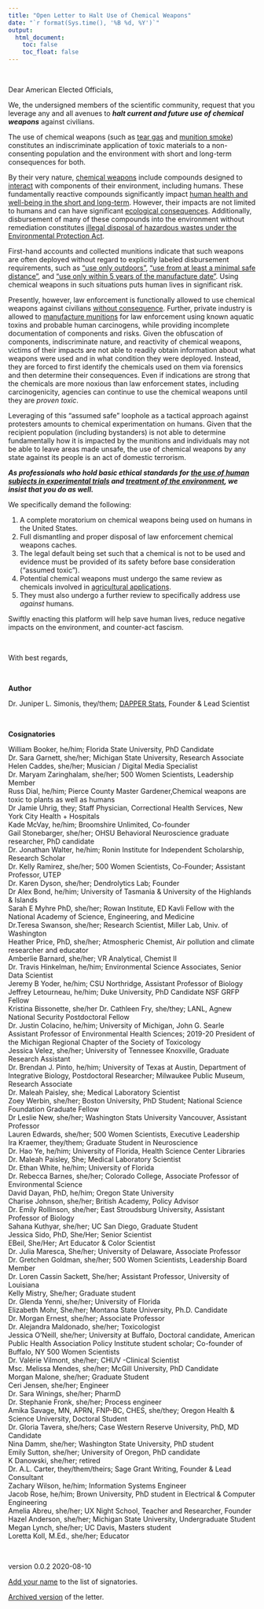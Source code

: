```yaml
---
title: "Open Letter to Halt Use of Chemical Weapons"
date: "`r format(Sys.time(), '%B %d, %Y')`"
output:
  html_document:
    toc: false
    toc_float: false
---
```


<br>

Dear American Elected Officials,

We, the undersigned members of the scientific community, request that you leverage any and all avenues to ***halt current and future use of chemical weapons*** against civilians.

The use of chemical weapons (such as [tear gas](https://en.wikipedia.org/wiki/Tear_gas) and [munition smoke](https://en.wikipedia.org/wiki/Hexachloroethane)) constitutes an indiscriminate application of toxic materials to a non-consenting population and the environment with short and long-term consequences for both. 

By their very nature, [chemical weapons](https://en.wikipedia.org/wiki/Chemical_weapon) include compounds designed to [interact](https://en.wikipedia.org/wiki/Chemical_reaction) with components of their environment, including humans.
These fundamentally reactive compounds significantly impact [human health and well-being in the short and long-term](https://www.dontshootpdx.org/riot-control-agents-report/).
However, their impacts are not limited to humans and can have significant [ecological consequences](https://www.cbc.ca/radio/asithappens/how-norwegian-trees-tell-the-story-of-a-cloaked-nazi-war-ship-1.4616295).
Additionally, disbursement of many of these compounds into the environment without remediation constitutes [illegal disposal of hazardous wastes under the Environmental Protection Act](https://www.epa.gov/hw/learn-basics-hazardous-waste).


First-hand accounts and collected munitions indicate that such weapons are often deployed without regard to explicitly labeled disbursement requirements, such as ["use only outdoors"](https://www.oregonlive.com/crime/2020/07/downtown-jail-inmates-hitting-panic-buttons-due-to-tear-gas-wafting-into-cells-lawyers-say.html), ["use from at least a minimal safe distance"](https://www.cosmopolitan.com/politics/a33450374/black-lives-matter-protests-portland-oregon-stormtroopers-federal-agents/), and ["use only within 5 years of the manufacture date"](https://www.portlandmercury.com/blogtown/2020/08/04/28698841/protesters-and-lawmakers-are-concerned-about-the-effects-of-expired-tear-gas).
Using chemical weapons in such situations puts human lives in significant risk.

Presently, however, law enforcement is functionally allowed to use chemical weapons against civilians [without consequence](https://www.kptv.com/news/study-tracks-use-of-tear-gas-as-portland-nears-70-days-of-protests/article_963a57c6-d6a8-11ea-93b6-df94059985fc.html).
Further, private industry is allowed to [manufacture munitions](https://www.defense-technology.com/product/maximum-smoke-hc-large-style-canister/) for law enforcement using known aquatic toxins and probable human carcinogens, while providing incomplete documentation of components and risks.
Given the obfuscation of components, indiscriminate nature, and reactivity of chemical weapons, victims of their impacts are not able to readily obtain information about what weapons were used and in what condition they were deployed.
Instead, they are forced to first identify the chemicals used on them via forensics and then determine their consequences.
Even if indications are strong that the chemicals are more noxious than law enforcement states, including carcinogenicity, agencies can continue to use the chemical weapons until they are *proven toxic*.

Leveraging of this "assumed safe" loophole as a tactical approach against protesters amounts to chemical experimentation on humans.
Given that the recipient population (including bystanders) is not able to determine fundamentally how it is impacted by the munitions and individuals may not be able to leave areas made unsafe, the use of chemical weapons by any state against its people is an act of domestic terrorism. 

***As professionals who hold basic ethical standards for [the use of human subjects in experimental trials](https://www.fda.gov/patients/clinical-trials-what-patients-need-know/informed-consent-clinical-trials) and [treatment of the environment](https://www.epa.gov/node/127431_), we insist that you do as well.***

We specifically demand the following:

1. A complete moratorium on chemical weapons being used on humans in the United States. 
2. Full dismantling and proper disposal of law enforcement chemical weapons caches.
3. The legal default being set such that a chemical is not to be used and evidence must be provided of its safety before base consideration ("assumed toxic").
4. Potential chemical weapons must undergo the same review as chemicals involved in [agricultural applications](https://www.fda.gov/food/chemicals-metals-pesticides-food/chemicals).
5. They must also undergo a further review to specifically address use *against* humans.

Swiftly enacting this platform will help save human lives, reduce negative impacts on the environment, and counter-act fascism.

<br>

With best regards,

<br>

**Author**

Dr. Juniper L. Simonis, they/them; [DAPPER Stats](https://www.dapperstats.com), Founder & Lead Scientist

<br>

**Cosignatories**

William Booker, he/him; Florida State University, PhD Candidate  
Dr. Sara Garnett, she/her; Michigan State University, Research Associate  
Helen Caddes, she/her; Musician / Digital Media Specialist  
Dr. Maryam Zaringhalam, she/her; 500 Women Scientists, Leadership Member  
Russ Dial, he/him; Pierce County Master Gardener,Chemical weapons are toxic to plants as well as humans  
Dr Jamie Uhrig, they; Staff Physician, Correctional Health Services, New York City Health + Hospitals  
Kade McVay, he/him; Broomshire Unlimited, Co-founder  
Gail Stonebarger, she/her; OHSU Behavioral Neuroscience graduate researcher, PhD candidate  
Dr. Jonathan Walter, he/him; Ronin Institute for Independent Scholarship, Research Scholar  
Dr. Kelly Ramirez, she/her; 500 Women Scientists, Co-Founder; Assistant Professor, UTEP  
Dr. Karen Dyson, she/her; Dendrolytics Lab; Founder  
Dr Alex Bond, he/him; University of Tasmania & University of the Highlands & Islands  
Sarah E Myhre PhD, she/her; Rowan Institute, ED	Kavli Fellow with the National Academy of Science, Engineering, and Medicine  
Dr.Teresa Swanson, she/her; Research Scientist, Miller Lab, Univ. of Washington  
Heather Price, PhD, she/her; Atmospheric Chemist, Air pollution and climate researcher and educator  
Amberlie Barnard, she/her; VR Analytical, Chemist II  
Dr. Travis Hinkelman, he/him; Environmental Science Associates, Senior Data Scientist  
Jeremy B Yoder, he/him; CSU Northridge, Assistant Professor of Biology  
Jeffrey Letourneau, he/him; Duke University, PhD Candidate	NSF GRFP Fellow  
Kristina Bissonette, she/her
Dr. Cathleen Fry, she/they; LANL, Agnew National Security Postdoctoral Fellow  
Dr. Justin Colacino, he/him; University of Michigan, John G. Searle Assistant Professor of Environmental Health Sciences; 2019-20 President of the Michigan Regional Chapter of the Society of Toxicology  
Jessica Velez, she/her; University of Tennessee Knoxville, Graduate Research Assistant	
Dr. Brendan J. Pinto, he/him; University of Texas at Austin, Department of Integrative Biology, Postdoctoral Researcher; Milwaukee Public Museum, Research Associate  
Dr. Maleah Paisley, she; Medical Laboratory Scientist  
Zoey Werbin, she/her; Boston University, PhD Student; National Science Foundation Graduate Fellow  
Dr Leslie New, she/her; Washington Stats University Vancouver, Assistant Professor  
Lauren Edwards, she/her; 500 Women Scientists, Executive Leadership	 
Ira Kraemer, they/them; Graduate Student in Neuroscience  
Dr. Hao Ye, he/him; University of Florida, Health Science Center Libraries   
Dr. Maleah Paisley, She; Medical Laboratory Scientist   
Dr. Ethan White, he/him; University of Florida  
Dr. Rebecca Barnes, she/her; Colorado College, Associate Professor of Environmental Science  
David Dayan, PhD, he/him; Oregon State University  
Charise Johnson, she/her; British Academy, Policy Advisor  
Dr. Emily Rollinson, she/her; East Stroudsburg University, Assistant Professor of Biology  
Sahana Kuthyar, she/her; UC San Diego, Graduate Student  
Jessica Sido, PhD, She/Her; Senior Scientist   
EBeil, She/Her; Art Educator & Color Scientist   
Dr. Julia Maresca, She/her; University of Delaware, Associate Professor   
Dr. Gretchen Goldman, she/her; 500 Women Scientists, Leadership Board Member  
Dr. Loren Cassin Sackett, She/her; Assistant Professor, University of Louisiana  
Kelly Mistry, She/her; Graduate student  
Dr. Glenda Yenni, she/her; University of Florida  
Elizabeth Mohr, She/her; Montana State University, Ph.D. Candidate  
Dr. Morgan Ernest, she/her; Associate Professor  
Dr. Alejandra Maldonado, she/her; Toxicologist  
Jessica O’Neill, she/her; University at Buffalo, Doctoral candidate, American Public Health Association Policy Institute student scholar; Co-founder of Buffalo, NY 500 Women Scientists  
Dr. Valérie Vilmont, she/her; CHUV -Clinical Scientist  
Msc. Melissa Mendes, she/her; McGill University, PhD Candidate  
Morgan Malone, she/her; Graduate Student  
Ceri Jensen, she/her; Engineer  
Dr. Sara Winings, she/her; PharmD  
Dr. Stephanie Fronk, she/her; Process engineer  
Amika Savage, MN, APRN, FNP-BC, CHES, she/they; Oregon Health & Science University, Doctoral Student  
Dr. Gloria Tavera, she/hers; Case Western Reserve University, PhD, MD Candidate  
Nina Damm, she/her; Washington State University, PhD student  
Emily Sutton, she/her; University of Oregon, PhD candidate  
K Danowski, she/her; retired  
Dr. A.L. Carter, they/them/theirs; Sage Grant Writing, Founder & Lead Consultant  
Zachary Wilson, he/him; Information Systems Engineer  
Jacob Rose, he/him; Brown University, PhD student in Electrical & Computer Engineering  
Amelia Abreu, she/her; UX Night School, Teacher and Researcher, Founder  
Hazel Anderson, she/her; Michigan State University, Undergraduate Student  
Megan Lynch, she/her; UC Davis, Masters student  
Loretta Koll, M.Ed., she/her; Educator  

<br>

version 0.0.2 2020-08-10

[Add your name](https://forms.gle/U2h1rZFdPxouW4SFA) to the list of signatories.

[Archived version](https://doi.org/10.5281/zenodo.3978769) of the letter.

<br>